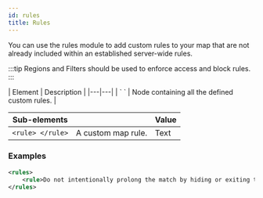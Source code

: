 ```yaml
---
id: rules
title: Rules
---
```


You can use the rules module to add custom rules to your map that are not already included within an established server-wide rules.

:::tip
Regions and Filters should be used to enforce access and block rules.
:::

<div className="table-container">
  | Element | Description |
  |---|---|
  | `<rules> </rules>` | Node containing all the defined custom rules. |
  
  | Sub-elements || Value |
  |---|---|---|
  | `<rule> </rule>` | A custom map rule. | <span className="badge badge--primary">Text</span> |
</div>

### Examples

```xml
<rules>
    <rule>Do not intentionally prolong the match by hiding or exiting the playing area.</rule>
</rules>
```
